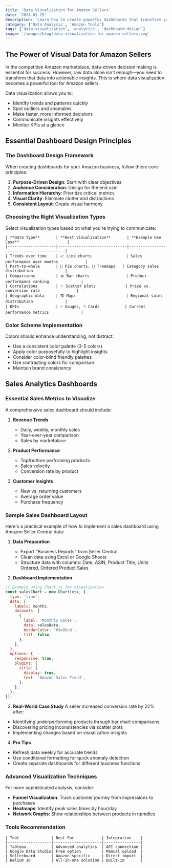 ```yaml
---
title: 'Data Visualization for Amazon Sellers'
date: '2024-01-25'
description: 'Learn how to create powerful dashboards that transform your Amazon seller data into clear, actionable insights'
category: ['Data Analysis', 'Amazon Tools']
tags: ['data-visualization', 'analytics', 'dashboard-design']
image: '/images/blog/data-visualization-for-amazon-sellers.svg'
---
```


## The Power of Visual Data for Amazon Sellers

In the competitive Amazon marketplace, data-driven decision making is essential for success. However, raw data alone isn't enough—you need to transform that data into actionable insights. This is where data visualization becomes a powerful tool for Amazon sellers.

Data visualization allows you to:

- Identify trends and patterns quickly
- Spot outliers and anomalies
- Make faster, more informed decisions
- Communicate insights effectively
- Monitor KPIs at a glance

## Essential Dashboard Design Principles

### The Dashboard Design Framework

When creating dashboards for your Amazon business, follow these core principles:

1. **Purpose-Driven Design**: Start with clear objectives
2. **Audience Consideration**: Design for the end user
3. **Information Hierarchy**: Prioritize critical metrics
4. **Visual Clarity**: Eliminate clutter and distractions
5. **Consistent Layout**: Create visual harmony

### Choosing the Right Visualization Types

Select visualization types based on what you're trying to communicate:

```
| **Data Type**       | **Best Visualization**       | **Example Use Case**                     |
|---------------------|------------------------------|------------------------------------------|
| Trends over time    | 📈 Line charts               | Sales performance over months            |
| Part-to-whole       | 🥧 Pie charts, 🌳 Treemaps   | Category sales distribution              |
| Comparisons         | 📊 Bar charts                | Product performance ranking              |
| Correlations        | ✨ Scatter plots             | Price vs. conversion rate                |
| Geographic data     | 🌎 Maps                      | Regional sales distribution              |
| KPIs                | ⚡ Gauges, 🃏 Cards           | Current performance metrics              |
```

### Color Scheme Implementation

Colors should enhance understanding, not distract:

- Use a consistent color palette (3-5 colors)
- Apply color purposefully to highlight insights
- Consider color-blind friendly palettes
- Use contrasting colors for comparison
- Maintain brand consistency

## Sales Analytics Dashboards

### Essential Sales Metrics to Visualize

A comprehensive sales dashboard should include:

1. **Revenue Trends**

   - Daily, weekly, monthly sales
   - Year-over-year comparison
   - Sales by marketplace

2. **Product Performance**

   - Top/bottom performing products
   - Sales velocity
   - Conversion rate by product

3. **Customer Insights**
   - New vs. returning customers
   - Average order value
   - Purchase frequency

### Sample Sales Dashboard Layout

Here's a practical example of how to implement a sales dashboard using Amazon Seller Central data:

1. **Data Preparation**

   - Export "Business Reports" from Seller Central
   - Clean data using Excel or Google Sheets
   - Structure data with columns: Date, ASIN, Product Title, Units Ordered, Ordered Product Sales

2. **Dashboard Implementation**

```javascript
// Example using Chart.js for visualization
const salesChart = new Chart(ctx, {
  type: 'line',
  data: {
    labels: months,
    datasets: [
      {
        label: 'Monthly Sales',
        data: salesData,
        borderColor: '#3e95cd',
        fill: false,
      },
    ],
  },
  options: {
    responsive: true,
    plugins: {
      title: {
        display: true,
        text: 'Amazon Sales Trend',
      },
    },
  },
});
```

3. **Real-World Case Study**
   A seller increased conversion rate by 22% after:

- Identifying underperforming products through bar chart comparisons
- Discovering pricing inconsistencies via scatter plots
- Implementing changes based on visualization insights

4. **Pro Tips**

- Refresh data weekly for accurate trends
- Use conditional formatting for quick anomaly detection
- Create separate dashboards for different business functions

### Advanced Visualization Techniques

For more sophisticated analysis, consider:

- **Funnel Visualization**: Track customer journey from impressions to purchases
- **Heatmaps**: Identify peak sales times by hour/day
- **Network Graphs**: Show relationships between products in npmdles

### Tools Recommendation

```
| Tool              | Best For            | Integration    |
|-------------------|---------------------|----------------|
| Tableau           | Advanced analytics  | API connection |
| Google Data Studio| Free option         | Manual upload  |
| Sellerboard       | Amazon-specific     | Direct import  |
| Helium 10         | All-in-one solution | Built-in       |
```
